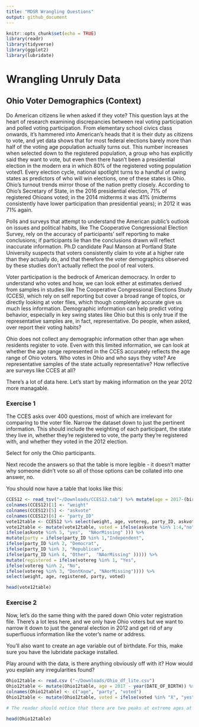 ```yaml
---
title: "MDSR Wrangling Questions"
output: github_document
---
```


```r
knitr::opts_chunk$set(echo = TRUE)
library(readr)
library(tidyverse)
library(ggplot2)
library(lubridate)
```
# Wrangling Unruly Data
## Ohio Voter Demographics (Context)
Do American citizens lie when asked if they vote? This question lays at the heart of research examining discrepancies between real voting participation and polled voting participation. From elementary school civics class onwards, it’s hammered into American’s heads that it is their duty as citizens to vote, and yet data shows that for most federal elections barely more than half of the voting age population actually turns out. This number increases when selected down to the registered population, a group who has explicitly said they want to vote, but even then there hasn’t been a presidential election in the modern era in which 80% of the registered voting population voted1. Every election cycle, national spotlight turns to a handful of swing states as predictors of who will win elections, one of these states is Ohio. Ohio’s turnout trends mirror those of the nation pretty closely. According to Ohio’s Secretary of State, in the 2016 presidential election, 71% of registered Ohioans voted; in the 2014 midterms it was 41% (midterms consistently have lower participation than presidential years); in 2012 it was 71% again.

Polls and surveys that attempt to understand the American public’s outlook on issues and political habits, like The Cooperative Congressional Election Survey, rely on the accuracy of participants’ self reporting to make conclusions; if participants lie than the conclusions drawn will reflect inaccurate information. Ph.D candidate Paul Manson at Portland State University suspects that voters consistently claim to vote at a higher rate than they actually do, and that therefore the voter demographics observed by these studies don’t actually reflect the pool of real voters.  

Voter participation is the bedrock of American democracy. In order to understand who votes and how, we can look either at estimates derived from samples in studies like The Cooperative Congressional Elections Study (CCES), which rely on self reporting but cover a broad range of topics, or directly looking at voter files, which though completely accurate give us much less information. Demographic information can help predict voting behavior, especially in key swing states like Ohio but this is only true if the representative samples are, in fact, representative. Do people, when asked, over report their voting habits?

Ohio does not collect any demographic information other than age when residents register to vote. Even with this limited information, we can look at whether the age range represented in the CCES accurately reflects the age range of Ohio voters. Who votes in Ohio and who says they vote? Are representative samples of the state actually representative? How reflective are surveys like CCES at all?

There's a lot of data here. Let's start by making information on the year 2012 more managable. 

### Exercise 1

The CCES asks over 400 questions, most of which are irrelevant for comparing to the voter file. Narrow the dataset down to just the pertinent information. This should include the weighting of each participant, the state they live in, whether they're registered to vote, the party they're registered with, and whether they voted in the 2012 election. 

Select for only the Ohio participants.

Next recode the answers so that the table is more legible - it doesn't matter why someone didn't vote so all of those options can be collated into one answer, no.

You should now have a table that looks like this:

```r
CCES12 <- read_tsv("~/Downloads/CCES12.tab") %>% mutate(age = 2017-(birthyr)) %>% select(weight_vv, StateAbbr, age, votereg, CC401, CC403) %>% filter(StateAbbr == "OH") 
colnames(CCES12)[1] <- "weight"
colnames(CCES12)[5] <- "askvote"
colnames(CCES12)[6] <- "party_ID"
vote12table <- CCES12 %>% select(weight, age, votereg, party_ID, askvote)
vote12table <- mutate(vote12table, voted = ifelse(askvote %in% 1:4,"no",
ifelse(askvote %in% 5, "yes",  "NAorMissing" ))) %>%
mutate(party = ifelse(party_ID %in% 1,"Independent",
ifelse(party_ID %in% 2, "Democrat", 
ifelse(party_ID %in% 3, "Republican",
ifelse(party_ID %in% 4, "Other",  "NAorMissing" ))))) %>%
mutate(registered = ifelse(votereg %in% 1, "Yes", 
ifelse(votereg %in% 2, "No", 
ifelse(votereg %in% 3, "DontKnow", "NAorMissing")))) %>%
select(weight, age, registered, party, voted)
```
```r
head(vote12table)
```

### Exercise 2

Now, let's do the same thing with the pared down Ohio voter registration file. There's a lot less here, and we only have Ohio voters but we want to narrow it down to just the general election in 2012 and get rid of any superfluous information like the voter's name or address. 

You'll also want to create an age variable out of birthdate. For this, make sure you have the lubridate package installed.

Play around with the data, is there anything obviously off with it? How would you explain any irregularities found?

```r
Ohio12table <- read.csv ("~/Downloads/Ohio_df_lite.csv")
Ohio12table <- mutate(Ohio12table, age = 2017 - year(DATE_OF_BIRTH)) %>% select(age, PARTY_AFFILIATION, GENERAL.11.06.2012) 
colnames(Ohio12table) <- c("age", "party", "voted")
Ohio12table <- mutate(Ohio12table, voted = ifelse(voted %in% "X", "yes", "no"))

# The reader should notice that there are two peaks at extreme ages at 117 and 217. These can be explained by null birthdays that have been default coded to either 1900 or 1800 thus giving the illusion of a whole bunch of impossibly old Ohio voters.
```
```r
head(Ohio12table)
```
